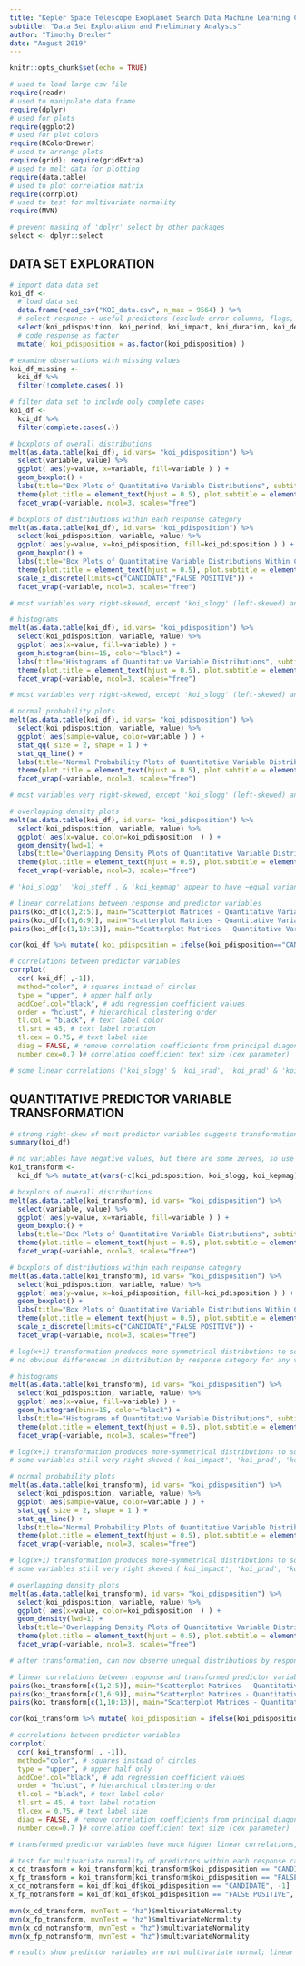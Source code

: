 ```yaml
---
title: "Kepler Space Telescope Exoplanet Search Data Machine Learning Classification Project"
subtitle: "Data Set Exploration and Preliminary Analysis"
author: "Timothy Drexler"
date: "August 2019"
---
```


```r
knitr::opts_chunk$set(echo = TRUE)

# used to load large csv file
require(readr)
# used to manipulate data frame
require(dplyr)
# used for plots
require(ggplot2)
# used for plot colors
require(RColorBrewer)
# used to arrange plots
require(grid); require(gridExtra)
# used to melt data for plotting
require(data.table)
# used to plot correlation matrix
require(corrplot)
# used to test for multivariate normality
require(MVN)

# prevent masking of 'dplyr' select by other packages
select <- dplyr::select
```

## DATA SET EXPLORATION

```r
# import data data set
koi_df <- 
  # load data set
  data.frame(read_csv("KOI_data.csv", n_max = 9564) ) %>% 
  # select response + useful predictors (exclude error columns, flags, ids, etc.)
  select(koi_pdisposition, koi_period, koi_impact, koi_duration, koi_depth, koi_prad, koi_teq, koi_insol, koi_model_snr, koi_steff, koi_slogg, koi_srad, koi_kepmag ) %>% 
  # code response as factor
  mutate( koi_pdisposition = as.factor(koi_pdisposition) )

# examine observations with missing values
koi_df_missing <- 
  koi_df %>% 
  filter(!complete.cases(.)) 

# filter data set to include only complete cases
koi_df <- 
  koi_df %>% 
  filter(complete.cases(.)) 
```

```r
# boxplots of overall distributions
melt(as.data.table(koi_df), id.vars= "koi_pdisposition") %>%
  select(variable, value) %>% 
  ggplot( aes(y=value, x=variable, fill=variable ) ) +
  geom_boxplot() +
  labs(title="Box Plots of Quantitative Variable Distributions", subtitle="Kepler data set", y="Value", x="") +
  theme(plot.title = element_text(hjust = 0.5), plot.subtitle = element_text(hjust=0.5), legend.position = "none", axis.text.x = element_blank()) +
  facet_wrap(~variable, ncol=3, scales="free")

# boxplots of distributions within each response category
melt(as.data.table(koi_df), id.vars= "koi_pdisposition") %>% 
  select(koi_pdisposition, variable, value) %>% 
  ggplot( aes(y=value, x=koi_pdisposition, fill=koi_pdisposition ) ) +
  geom_boxplot() +
  labs(title="Box Plots of Quantitative Variable Distributions Within Categories of 'koi_pdisposition'", subtitle="Kepler data set", y="Value", x="") +
  theme(plot.title = element_text(hjust = 0.5), plot.subtitle = element_text(hjust=0.5), axis.text.x = element_blank() )+
  scale_x_discrete(limits=c("CANDIDATE","FALSE POSITIVE")) +
  facet_wrap(~variable, ncol=3, scales="free")

# most variables very right-skewed, except 'koi_slogg' (left-skewed) and 'koi_kepmag' (~normal, logarithmic scale)
```

```r
# histograms
melt(as.data.table(koi_df), id.vars= "koi_pdisposition") %>%
  select(koi_pdisposition, variable, value) %>% 
  ggplot( aes(x=value, fill=variable) ) +
  geom_histogram(bins=15, color="black") +
  labs(title="Histograms of Quantitative Variable Distributions", subtitle="Kepler data set", y="Counts", x="") + 
  theme(plot.title = element_text(hjust = 0.5), plot.subtitle = element_text(hjust=0.5), legend.position = "none") +
  facet_wrap(~variable, ncol=3, scales="free")

# most variables very right-skewed, except 'koi_slogg' (left-skewed) and 'koi_kepmag' (~normal, logarithmic scale)
```

```r
# normal probability plots
melt(as.data.table(koi_df), id.vars= "koi_pdisposition") %>%
  select(koi_pdisposition, variable, value) %>% 
  ggplot( aes(sample=value, color=variable ) ) +
  stat_qq( size = 2, shape = 1 ) +
  stat_qq_line() +
  labs(title="Normal Probability Plots of Quantitative Variable Distributions", subtitle="Kepler data set", y="Sample Quantiles", x="Theoretical Quantiles") +
  theme(plot.title = element_text(hjust = 0.5), plot.subtitle = element_text(hjust=0.5), legend.position = "none" ) +
  facet_wrap(~variable, ncol=3, scales="free")

# most variables very right-skewed, except 'koi_slogg' (left-skewed) and 'koi_kepmag' (~normal, logarithmic scale)
```

```r
# overlapping density plots
melt(as.data.table(koi_df), id.vars= "koi_pdisposition") %>%
  select(koi_pdisposition, variable, value) %>% 
  ggplot( aes(x=value, color=koi_pdisposition  ) ) +
  geom_density(lwd=1) +
  labs(title="Overlapping Density Plots of Quantitative Variable Distributions Within Categories of 'koi_pdisposition'", subtitle="Kepler data set", y="Value", x="") +
  theme(plot.title = element_text(hjust = 0.5), plot.subtitle = element_text(hjust=0.5) ) +
  facet_wrap(~variable, ncol=3, scales="free")

# 'koi_slogg', 'koi_steff', & 'koi_kepmag' appear to have ~equal variances between categories; 'koi_teq' appears to have unequal variances between categories; difficult to tell for other variables 
```

```r
# linear correlations between response and predictor variables
pairs(koi_df[c(1,2:5)], main="Scatterplot Matrices - Quantitative Variables (Kepler data set)")
pairs(koi_df[c(1,6:9)], main="Scatterplot Matrices - Quantitative Variables (Kepler data set)") # 'koi_teq' and 'koi_insol' are correlated, but correlation is not linear
pairs(koi_df[c(1,10:13)], main="Scatterplot Matrices - Quantitative Variables (Kepler data set)") # 'koi_srad' correlated with 'koi_slogg', but correlation is not linear

cor(koi_df %>% mutate( koi_pdisposition = ifelse(koi_pdisposition=="CANDIDATE", 1, 0) ))[ , 1] # no strong linear correlation between response and any predictors

# correlations between predictor variables
corrplot(
  cor( koi_df[ ,-1]),
  method="color", # squares instead of circles
  type = "upper", # upper half only
  addCoef.col="black", # add regression coefficient values
  order = "hclust", # hierarchical clustering order
  tl.col = "black", # text label color
  tl.srt = 45, # text label rotation
  tl.cex = 0.75, # text label size
  diag = FALSE, # remove correlation coefficients from principal diagonal
  number.cex=0.7 )# correlation coefficient text size (cex parameter)

# some linear correlations ('koi_slogg' & 'koi_srad', 'koi_prad' & 'koi_impact'), but all correlation coefficient magnitudes < 0.7, so won't eliminate any predictors
```

## QUANTITATIVE PREDICTOR VARIABLE TRANSFORMATION

```r
# strong right-skew of most predictor variables suggests transformation may be appropriate
summary(koi_df)

# no variables have negative values, but there are some zeroes, so use ln(x+1) transformation on all variables other than 'koi_kepmag' (already approximately-normal), 'koi_slogg' (left-skewed), and 'koi_pdisposition' (binary response) 
koi_transform <- 
  koi_df %>% mutate_at(vars(-c(koi_pdisposition, koi_slogg, koi_kepmag) ), list(~log1p(.) ) )
```

```r
# boxplots of overall distributions
melt(as.data.table(koi_transform), id.vars= "koi_pdisposition") %>% 
  select(variable, value) %>% 
  ggplot( aes(y=value, x=variable, fill=variable ) ) +
  geom_boxplot() +
  labs(title="Box Plots of Quantitative Variable Distributions", subtitle="Kepler data set", y="Value", x="") +
  theme(plot.title = element_text(hjust = 0.5), plot.subtitle = element_text(hjust=0.5), legend.position = "none", axis.text.x = element_blank()) +
  facet_wrap(~variable, ncol=3, scales="free")

# boxplots of distributions within each response category
melt(as.data.table(koi_transform), id.vars= "koi_pdisposition") %>%
  select(koi_pdisposition, variable, value) %>% 
  ggplot( aes(y=value, x=koi_pdisposition, fill=koi_pdisposition ) ) +
  geom_boxplot() +
  labs(title="Box Plots of Quantitative Variable Distributions Within Categories of 'koi_pdisposition'", subtitle="Kepler data set", y="Value", x="") + 
  theme(plot.title = element_text(hjust = 0.5), plot.subtitle = element_text(hjust=0.5), axis.text.x = element_blank() )+
  scale_x_discrete(limits=c("CANDIDATE","FALSE POSITIVE")) +
  facet_wrap(~variable, ncol=3, scales="free")

# log(x+1) transformation produces more-symmetrical distributions to some degree for all variables
# no obvious differences in distribution by response category for any variable  
```

```r
# histograms
melt(as.data.table(koi_transform), id.vars= "koi_pdisposition") %>%
  select(koi_pdisposition, variable, value) %>% 
  ggplot( aes(x=value, fill=variable) ) +
  geom_histogram(bins=15, color="black") +
  labs(title="Histograms of Quantitative Variable Distributions", subtitle="Kepler data set", y="Counts", x="") + 
  theme(plot.title = element_text(hjust = 0.5), plot.subtitle = element_text(hjust=0.5), legend.position = "none") +
  facet_wrap(~variable, ncol=3, scales="free")

# log(x+1) transformation produces more-symmetrical distributions to some degree for all variables
# some variables still very right skewed ('koi_impact', 'koi_prad', 'koi_srad')
```

```r
# normal probability plots
melt(as.data.table(koi_transform), id.vars= "koi_pdisposition") %>%
  select(koi_pdisposition, variable, value) %>% 
  ggplot( aes(sample=value, color=variable ) ) +
  stat_qq( size = 2, shape = 1 ) +
  stat_qq_line() +
  labs(title="Normal Probability Plots of Quantitative Variable Distributions", subtitle="Kepler data set", y="Sample Quantiles", x="Theoretical Quantiles") + 
  theme(plot.title = element_text(hjust = 0.5), plot.subtitle = element_text(hjust=0.5), legend.position = "none" ) +
  facet_wrap(~variable, ncol=3, scales="free")

# log(x+1) transformation produces more-symmetrical distributions to some degree for all variables
# some variables still very right skewed ('koi_impact', 'koi_prad', 'koi_srad')
```

```r
# overlapping density plots
melt(as.data.table(koi_transform), id.vars= "koi_pdisposition") %>% 
  select(koi_pdisposition, variable, value) %>% 
  ggplot( aes(x=value, color=koi_pdisposition  ) ) +
  geom_density(lwd=1) +
  labs(title="Overlapping Density Plots of Quantitative Variable Distributions Within Categories of 'koi_pdisposition'", subtitle="Kepler data set", y="Value", x="") +
  theme(plot.title = element_text(hjust = 0.5), plot.subtitle = element_text(hjust=0.5) ) +
  facet_wrap(~variable, ncol=3, scales="free")

# after transformation, can now observe unequal distributions by response category for some variables ('koi_period', 'koi_depth', 'koi_insol', etc.); distinct classes may help with model predictions
```

```r
# linear correlations between response and transformed predictor variables
pairs(koi_transform[c(1,2:5)], main="Scatterplot Matrices - Quantitative Variables (Kepler data set)")
pairs(koi_transform[c(1,6:9)], main="Scatterplot Matrices - Quantitative Variables (Kepler data set)") # transformed 'koi_teq' and 'koi_insol' linearly correlated
pairs(koi_transform[c(1,10:13)], main="Scatterplot Matrices - Quantitative Variables (Kepler data set)") # transformed 'koi_srad' and 'koi_slogg' linearly correlated

cor(koi_transform %>% mutate( koi_pdisposition = ifelse(koi_pdisposition=="CANDIDATE", 1, 0) ))[,1] # no strong linear correlation between response and any predictors

# correlations between predictor variables
corrplot(
  cor( koi_transform[ , -1]),
  method="color", # squares instead of circles
  type = "upper", # upper half only
  addCoef.col="black", # add regression coefficient values
  order = "hclust", # hierarchical clustering order
  tl.col = "black", # text label color
  tl.srt = 45, # text label rotation
  tl.cex = 0.75, # text label size
  diag = FALSE, # remove correlation coefficients from principal diagonal
  number.cex=0.7 )# correlation coefficient text size (cex parameter)

# transformed predictor variables have much higher linear correlations, both positive and negative; variance inflation could be an issue for linear models
```

```r
# test for multivariate normality of predictors within each response category - transformed & untransformed values
x_cd_transform = koi_transform[koi_transform$koi_pdisposition == "CANDIDATE", -1]
x_fp_transform = koi_transform[koi_transform$koi_pdisposition == "FALSE POSITIVE", -1]
x_cd_notransform = koi_df[koi_df$koi_pdisposition == "CANDIDATE", -1]
x_fp_notransform = koi_df[koi_df$koi_pdisposition == "FALSE POSITIVE", -1]

mvn(x_cd_transform, mvnTest = "hz")$multivariateNormality
mvn(x_fp_transform, mvnTest = "hz")$multivariateNormality
mvn(x_cd_notransform, mvnTest = "hz")$multivariateNormality
mvn(x_fp_notransform, mvnTest = "hz")$multivariateNormality

# results show predictor variables are not multivariate normal; linear discriminant analysis and quadratic discriminate analysis would not be appropriate for model selection
```